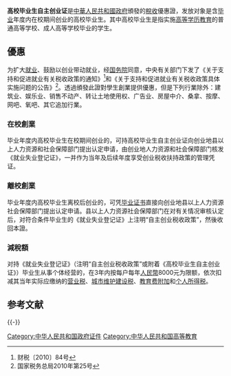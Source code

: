 '''高校毕业生自主创业证'''是[[中華人民共和國政府|中華人民共和國政府]]頒發的[[稅收|稅收]]優惠證，发放对象是含[[毕业|毕业]]年度内在校期间创业的高校毕业生。其中高校毕业生是指实施[[中华人民共和国高等教育|高等学历教育]]的普通高等学校、成人高等学校毕业的学生。

==優惠==
为扩大[[就业|就业]]、鼓励以创业带动就业，经[[中华人民共和国国务院|国务院]]同意，中央有关部门下发了《关于支持和促进就业有关税收政策的通知》<ref>财税〔2010〕84号</ref>和《关于支持和促进就业有关税收政策具体实施问题的公告》<ref>国家税务总局2010年第25号</ref>。透過頒發此證對學生創業提供優惠，但是下列行業除外：建筑业、娱乐业、销售不动产、转让土地使用权、广告业、房屋中介、桑拿、按摩、网吧、氧吧、其它追加行業。

===在校創業===
毕业年度内高校毕业生在校期间创业的，可持高校毕业生自主创业证向创业地县以上人力资源和社会保障部门提出认定申请，由创业地人力资源和社会保障部门核发《就业失业登记证》，一并作为当年及后续年度享受创业税收扶持政策的管理凭证。

===離校創業===
毕业年度内高校毕业生离校后创业的，可凭[[毕业证书|毕业证书]]直接向创业地县以上人力资源社会保障部门提出认定申请。县以上人力资源社会保障部门在对有关情况审核认定后，对符合条件毕业生的《就业失业登记证》上注明“自主创业税收政策”，然後收回本證。

===減稅額===
对持《就业失业登记证》（注明“自主创业税收政策”或附着《高校毕业生自主创业证》）毕业生从事个体经营的，在3年内按每户每年[[人民幣|人民幣]]8000元为限额，依次扣减其当年实际应缴纳的[[营业税|营业税]]、[[城市维护建设税|城市维护建设税]]、[[教育费附加|教育费附加]]和[[个人所得税|个人所得税]]。

== 参考文献 ==
{{Reflist|2}}

{{-}}
{{中华人民共和国内地婚姻家庭相关证件}}
{{PRChina-stub}}

[[Category:中华人民共和国政府证件|Category:中华人民共和国政府证件]]
[[Category:中华人民共和国高等教育|Category:中华人民共和国高等教育]]